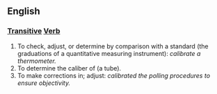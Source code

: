 == English ==
=== [[Transitive]] [[Verb]] ===
# To check, adjust, or determine by comparison with a standard (the graduations of a quantitative measuring instrument): ''calibrate a thermometer. ''
# To determine the caliber of (a tube). 
# To make corrections in; adjust: ''calibrated the polling procedures to ensure objectivity.''